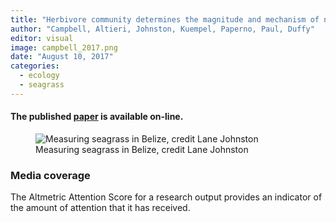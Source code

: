 ```yaml
---
title: "Herbivore community determines the magnitude and mechanism of nutrient effects on subtropical and tropical seagrasses"
author: "Campbell, Altieri, Johnston, Kuempel, Paperno, Paul, Duffy"
editor: visual
image: campbell_2017.png
date: "August 10, 2017"
categories:
  - ecology
  - seagrass
---
```


#### The published [paper](https://besjournals.onlinelibrary.wiley.com/doi/full/10.1111/1365-2745.12862) is available on-line.

![Measuring seagrass in Belize, credit Lane Johnston](campbell_2017.png)

### Media coverage

The Altmetric Attention Score for a research output provides an indicator of the amount of attention that it has received.

```{=html}
<script type="text/javascript" src="https://d1bxh8uas1mnw7.cloudfront.net/assets/embed.js"></script>
```
::: {.altmetric-embed data-badge-type="medium-donut" data-badge-details="right" data-doi="10.1111/1365-2745.12862"}
:::
